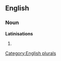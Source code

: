 
==English==

===Noun===
'''Latinisations'''

# {{plural of|[[Latinisation]]}}

[[Category:English plurals]]